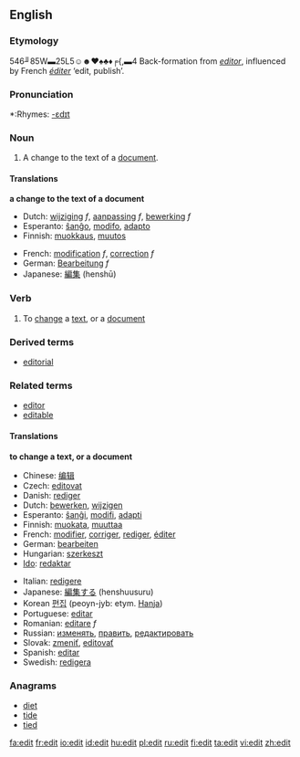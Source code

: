 ==English==
=== Etymology ===546╜85W▬25L5☺☻♥♠♣♦╒{,▬4
Back-formation from ''[[editor]]'', influenced by French ''[[éditer]]'' ‘edit, publish’.

===Pronunciation===
*:Rhymes: [[Rhymes:English:-ɛdɪt|-ɛdɪt]]

===Noun===
{{en-noun}}

#A change to the text of a [[document]].

====Translations====
'''a change to the text of a document'''
{{top}}
*Dutch: [[wijziging]] ''f'', [[aanpassing]] ''f'', [[bewerking]] ''f''
*Esperanto: [[ŝanĝo]], [[modifo]], [[adapto]]
*Finnish: [[muokkaus]], [[muutos]]
{{mid}}
*French: [[modification]] ''f'', [[correction]] ''f''
*German: [[Bearbeitung]] ''f''
*Japanese: [[編集]] (henshū)
{{bottom}}

===Verb===
{{en-verb}}

#To [[change]] a [[text]], or a [[document]]

===Derived terms===
*[[editorial]]

===Related terms===
*[[editor]]
*[[editable]]

====Translations====
'''to change a text, or a document'''
{{top}}
*Chinese: [[编辑]]
*Czech: [[editovat]]
*Danish: [[rediger]]
*Dutch: [[bewerken]], [[wijzigen]]
*Esperanto: [[ŝanĝi]], [[modifi]], [[adapti]]
*Finnish: [[muokata]], [[muuttaa]]
*French: [[modifier]], [[corriger]], [[rediger]], [[éditer]]
*German: [[bearbeiten]]
*Hungarian: [[szerkeszt]]
*[[Ido]]: [[redaktar]]
{{mid}}
*Italian: [[redigere]]
*Japanese: [[編集する]] (henshuusuru)
*Korean [[편집]] (peoyn-jyb: etym. [[Hanja]])
*Portuguese: [[editar]]
*Romanian: [[editare]] ''f''
*Russian:  [[изменять]], [[править]], [[редактировать]]
*Slovak:  [[zmeniť]], [[editovať]]
*Spanish: [[editar]]
*Swedish: [[redigera]]
{{bottom}}

===Anagrams===
*[[diet]]
*[[tide]]
*[[tied]]

[[fa:edit]]
[[fr:edit]]
[[io:edit]]
[[id:edit]]
[[hu:edit]]
[[pl:edit]]
[[ru:edit]]
[[fi:edit]]
[[ta:edit]]
[[vi:edit]]
[[zh:edit]]